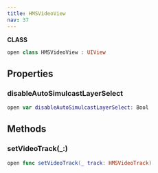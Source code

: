 ```yaml
---
title: HMSVideoView
nav: 37
---
```


**CLASS**
```swift
open class HMSVideoView : UIView
```
## Properties
### disableAutoSimulcastLayerSelect
```swift
open var disableAutoSimulcastLayerSelect: Bool
```
## Methods
### setVideoTrack(_:)
```swift
open func setVideoTrack(_ track: HMSVideoTrack)
```
